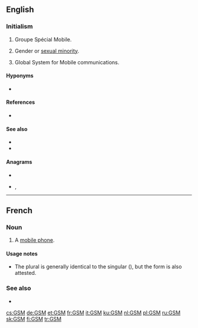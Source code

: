{{also|gsm}}
==English==

===Initialism===
{{rfc-header|Initialism}}
{{head|en|initialism}}

# {{lb|en|electronics}} Groupe Spécial Mobile.
# {{lb|en|LGBT}} Gender or [[sexual minority]].
# {{lb|en|telecommunications}} Global System for Mobile communications.

====Hyponyms====
* {{l|en|GSM-R}}

====References====
* {{pedia}}

====See also====
* {{l|en|GPRS}}
* {{l|en|PCS}}

====Anagrams====
* {{l|en|gms}}
* {{l|en|MSG}}, {{l|en|msg}}

----

==French==

===Noun===
{{fr-noun|m|GSM}}

# {{lb|fr|Belgium}} A [[mobile phone]].

====Usage notes====
* The plural is generally identical to the singular ({{m|fr||GSM}}), but the form {{m|fr|GSMs}} is also attested.

===See also===
* {{l|fr|téléphone portable}}

[[cs:GSM]]
[[de:GSM]]
[[et:GSM]]
[[fr:GSM]]
[[it:GSM]]
[[ku:GSM]]
[[nl:GSM]]
[[pl:GSM]]
[[ru:GSM]]
[[sk:GSM]]
[[fi:GSM]]
[[tr:GSM]]